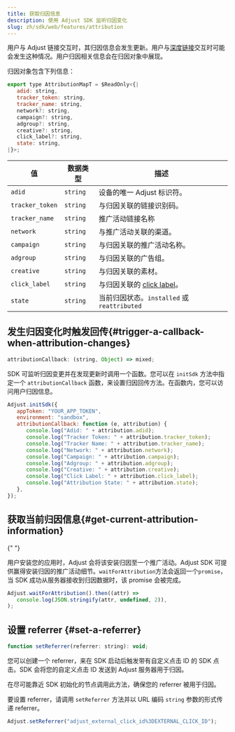 ```yaml
---
title: 获取归因信息
description: 使用 Adjust SDK 监听归因变化
slug: zh/sdk/web/features/attribution
---
```


用户与 Adjust 链接交互时，其归因信息会发生更新。用户与[深度链接](https://help.adjust.com/zh/article/deep-links)交互时可能会发生这种情况。用户归因相关信息会在归因对象中展现。

归因对象包含下列信息：

<CodeBlock title="接口声明">

```js
export type AttributionMapT = $ReadOnly<{|
   adid: string,
   tracker_token: string,
   tracker_name: string,
   network?: string,
   campaign?: string,
   adgroup?: string,
   creative?: string,
   click_label?: string,
   state: string,
|}>;
```

</CodeBlock>

| 值              | 数据类型 | 描述                                                                          |
| --------------- | -------- | ----------------------------------------------------------------------------- |
| `adid`          | `string` | 设备的唯一 Adjust 标识符。                                                    |
| `tracker_token` | `string` | 与归因关联的链接识别码。                                                      |
| `tracker_name`  | `string` | 推广活动链接名称                                                              |
| `network`       | `string` | 与推广活动关联的渠道。                                                        |
| `campaign`      | `string` | 与归因关联的推广活动名称。                                                    |
| `adgroup`       | `string` | 与归因关联的广告组。                                                          |
| `creative`      | `string` | 与归因关联的素材。                                                            |
| `click_label`   | `string` | 与归因关联的 [click label](https://help.adjust.com/zh/article/user-rewards)。 |
| `state`         | `string` | 当前归因状态。`installed` 或 `reattributed`                                   |

## 发生归因变化时触发回传\{\#trigger\-a\-callback\-when\-attribution\-changes\}

<CodeBlock title="属性声明">

```js
attributionCallback: (string, Object) => mixed;
```

</CodeBlock>

SDK 可监听归因变更并在发现更新时调用一个函数。您可以在 `initSdk` 方法中指定一个 `attributionCallback` 函数，来设置归因回传方法。在函数内，您可以访问用户归因信息。

```js
Adjust.initSdk({
   appToken: "YOUR_APP_TOKEN",
   environment: "sandbox",
   attributionCallback: function (e, attribution) {
      console.log("Adid: " + attribution.adid);
      console.log("Tracker Token: " + attribution.tracker_token);
      console.log("Tracker Name: " + attribution.tracker_name);
      console.log("Network: " + attribution.network);
      console.log("Campaign: " + attribution.campaign);
      console.log("Adgroup: " + attribution.adgroup);
      console.log("Creative: " + attribution.creative);
      console.log("Click Label: " + attribution.click_label);
      console.log("Attribution State: " + attribution.state);
   },
});
```

## 获取当前归因信息\{\#get\-current\-attribution\-information\}

<MinorVersion
   changed="5.7.0"
   link="https://github.com/adjust/web_sdk/releases/tag/v5.7.0"
/>{" "}

用户安装您的应用时，Adjust 会将该安装归因至一个推广活动。Adjust SDK 可提供赢得安装归因的推广活动细节。`waitForAttribution`方法会返回一个`promise`，当 SDK 成功从服务器接收到归因数据时，该 promise 会被完成。

```js
Adjust.waitForAttribution().then((attr) =>
   console.log(JSON.stringify(attr, undefined, 2)),
);
```

## 设置 referrer \{\#set\-a\-referrer\}

<CodeBlock title="方法签名">

```js
function setReferrer(referrer: string): void;
```

</CodeBlock>

您可以创建一个 referrer，来在 SDK 启动后触发带有自定义点击 ID 的 SDK 点击。SDK 会将您的自定义点击 ID 发送到 Adjust 服务器用于归因。

<Callout type="important">

在尽可能靠近 SDK 初始化的节点调用此方法，确保您的 referrer 被用于归因。

</Callout>

要设置 referrer，请调用 `setReferrer` 方法并以 URL 编码 `string` 参数的形式传递 referrer。

<CodeBlock highlight="adjust_external_click_id%3DEXTERNAL_CLICK_ID\">

```js
Adjust.setReferrer("adjust_external_click_id%3DEXTERNAL_CLICK_ID");
```

</CodeBlock>
